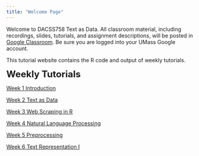```yaml
---
title: "Welcome Page"
---
```


Welcome to DACSS758 Text as Data. All classroom material, including recordings, slides, tutorials, and assignment descriptions, will be posted in [Google Classroom](https://classroom.google.com/u/0/w/NjIwNDIxNzAyNjg2/t/all). Be sure you are logged into your UMass Google account.

This tutorial website contains the R code and output of weekly tutorials. 

<font size='5'><b> Weekly Tutorials </b></font>

[Week 1 Introduction](https://rosemarypang.com/Text_as_Data_Fall2023/Tutorial1.html)

[Week 2 Text as Data](https://rosemarypang.com/Text_as_Data_Fall2023/Tutorial2.html)

[Week 3 Web Scraping in R](https://rosemarypang.com/Text_as_Data_Fall2023/Tutorial3.html)

[Week 4 Natural Language Processing](https://rosemarypang.com/Text_as_Data_Fall2023/Tutorial4.html)

[Week 5 Preprocessing](https://rosemarypang.com/Text_as_Data_Fall2023/Tutorial5.html)

[Week 6 Text Representation I](https://rosemarypang.com/Text_as_Data_Fall2023/Tutorial6.html)